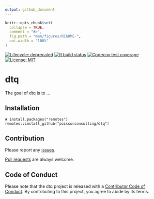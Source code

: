 ```yaml
---
output: github_document
---
```


<!-- README.md is generated from README.Rmd. Please edit that file -->

```r
knitr::opts_chunk$set(
  collapse = TRUE,
  comment = "#>",
  fig.path = "man/figures/README-",
  out.width = "100%"
)
```

<!-- badges: start -->
[![Lifecycle: deprecated](https://img.shields.io/badge/lifecycle-deprecated-orange.svg)](https://lifecycle.r-lib.org/articles/stages.html#deprecated)
[![R build status](https://github.com/poissonconsulting/dtq/workflows/R-CMD-check/badge.svg)](https://github.com/poissonconsulting/dtq/actions)
[![Codecov test coverage](https://codecov.io/gh/poissonconsulting/dtq/branch/master/graph/badge.svg)](https://codecov.io/gh/poissonconsulting/dtq?branch=master)
[![License: MIT](https://img.shields.io/badge/License-MIT-green.svg)](https://opensource.org/licenses/MIT)
<!-- badges: end -->

# dtq

The goal of dtq is to ...

## Installation

```
# install.packages("remotes")
remotes::install_github("poissonconsulting/dtq")
```

## Contribution

Please report any [issues](https://github.com/poissonconsulting/dtq/issues).

[Pull requests](https://github.com/poissonconsulting/dtq/pulls) are always welcome.

## Code of Conduct

Please note that the dtq project is released with a [Contributor Code of Conduct](https://contributor-covenant.org/version/2/0/CODE_OF_CONDUCT.html). By contributing to this project, you agree to abide by its terms.

